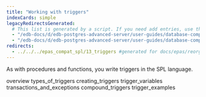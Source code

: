 ```yaml
---
title: "Working with triggers"
indexCards: simple
legacyRedirectsGenerated:
  # This list is generated by a script. If you need add entries, use the `legacyRedirects` key.
  - "/edb-docs/d/edb-postgres-advanced-server/user-guides/database-compatibility-for-oracle-developers-guide/9.6/Database_Compatibility_for_Oracle_Developers_Guide_v9.6.1.082.html"
  - "/edb-docs/d/edb-postgres-advanced-server/user-guides/database-compatibility-for-oracle-developers-guide/9.5/Database_Compatibility_for_Oracle_Developers_Guide.1.176.html"
redirects:
  - ../../../epas_compat_spl/13_triggers #generated for docs/epas/reorg-role-use-case-mode
---
```


<div id="triggers" class="registered_link"></div>

As with procedures and functions, you write triggers in the SPL language. 

<div class="toctree" maxdepth="3">

overview types_of_triggers creating_triggers trigger_variables transactions_and_exceptions compound_triggers trigger_examples

</div>
